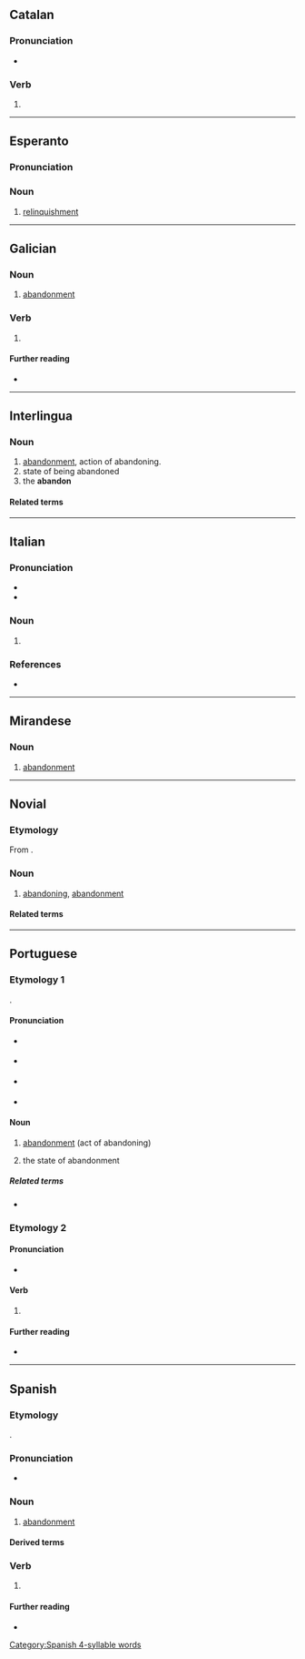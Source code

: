 {{also|abandonó}}
==Catalan==

===Pronunciation===
* {{ca-IPA|abandóno}}

===Verb===
{{head|ca|verb form}}

# {{ca-verb form of|p=1|n=sg|t=pres|m=ind|abandonar}}

----

==Esperanto==

===Pronunciation===
{{eo-IPA}}

===Noun===
{{eo-head}}

# [[relinquishment]]

----

==Galician==

===Noun===
{{gl-noun|m}}

# [[abandonment]]

===Verb===
{{gl-verb-form}}

# {{inflection of|gl|abandonar||1|s|pres|indc}}

====Further reading====
* {{R:RAG}}

----

==Interlingua==

===Noun===
{{ia-noun}}

# [[abandonment]], action of abandoning.
# state of being abandoned
# the '''abandon'''
{{attention|ia|is this entry correct? what does the third sense, "the abandon", mean?}}

====Related terms====
{{rel2
|ia|abandonar
|abandonamento
}}

----

==Italian==

===Pronunciation===
* {{it-IPA|abandóno}}
* {{hyph|it|a|ban|dó|no}}

===Noun===
{{it-noun|m}}

# {{obsolete form of|it|abbandono}}

===References===
* {{R:DIO}}

----

==Mirandese==

===Noun===
{{mwl-noun|m}}

# [[abandonment]]

----

==Novial==

===Etymology===
From {{af|nov|abandon|-o}}.

===Noun===
{{nov-noun}}

# [[abandoning]], [[abandonment]]

====Related terms====
{{rel2
|nov|abandona
|abandon
}}

----

==Portuguese==

===Etymology 1===
{{back-form|pt|abandonar}}.

====Pronunciation====
* {{a|Brazil}} {{IPA|pt|/a.bɐ̃.ˈdo.nu/}}
* {{a|South Brazil}} {{IPA|pt|/a.bɐ̃.ˈdo.no/}}
* {{a|Portugal}} {{IPA|pt|/ɐ.βɐ̃.ˈdo.nu/}}
* {{hyphenation|pt|a|ban|do|no}}

====Noun====
{{pt-noun|m}}

# [[abandonment]] (act of abandoning)
# {{lb|pt|uncountable}} the state of abandonment

=====Related terms=====
* {{l|pt|abandonar}}

===Etymology 2===
{{nonlemma}}

====Pronunciation====
* {{a|Portugal}} {{IPA|pt|/ɐ.βɐ̃.ˈdɔ.nu/}}

====Verb====
{{head|pt|verb form}}

# {{pt-verb-form-of|abandonar}}

====Further reading====
* {{R:DAN}}

----

==Spanish==
{{root|es|ine-pro|*bʰeh₂-|id=speak}}

===Etymology===
{{back-form|es|abandonar}}.

===Pronunciation===
* {{es-IPA}}

===Noun===
{{es-noun|m}}

# [[abandonment]]
#: {{uxi|es|el medio al '''abandono'''|fear of '''abandonment'''}}

====Derived terms====
{{col3|es
|abandono de proceso
}}

===Verb===
{{head|es|verb form}}

# {{es-verb form of|mood=ind|tense=pres|num=s|pers=1|ending=ar|abandonar}}

====Further reading====
* {{R:DRAE 2001}}

[[Category:Spanish 4-syllable words]]